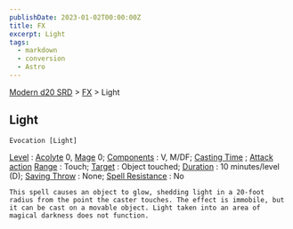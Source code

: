 ```yaml
---
publishDate: 2023-01-02T00:00:00Z
title: FX
excerpt: Light
tags:
  - markdown
  - conversion
  - Astro
---
```


[Modern d20 SRD](/#modernD20) > [FX](modern-d20-srd-fx-index) > Light

## Light




    Evocation [Light]

[Level](modern-d20-srd-fx-level)
:
[Acolyte](modern-d20-srd-classes-advanced-acolyte)
0,
[Mage](modern-d20-srd-classes-advanced-mage)
0;
[Components](modern-d20-srd-fx-components)
: V, M/DF;
[Casting Time](modern-d20-srd-fx-casting-time)
;
[Attack action](modern-d20-srd-combat-attack-actions)
[Range](modern-d20-srd-fx-range)
: Touch;
[Target](modern-d20-srd-fx-target)
: Object touched;
[Duration](modern-d20-srd-fx-duration)
: 10 minutes/level (D);
[Saving Throw](modern-d20-srd-basics-saving-throws)
: None;
[Spell Resistance](modern-d20-srd-special-abilities-spell-resistance)
: No

    This spell causes an object to glow, shedding light in a 20-foot radius from the point the caster touches. The effect is immobile, but it can be cast on a movable object. Light taken into an area of magical darkness does not function.
